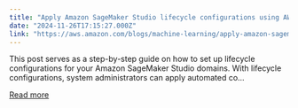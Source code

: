```yaml
---
title: "Apply Amazon SageMaker Studio lifecycle configurations using AWS CDK"
date: "2024-11-26T17:15:27.000Z"
link: "https://aws.amazon.com/blogs/machine-learning/apply-amazon-sagemaker-studio-lifecycle-configurations-using-aws-cdk/"
---
```


This post serves as a step-by-step guide on how to set up lifecycle configurations for your Amazon SageMaker Studio domains. With lifecycle configurations, system administrators can apply automated co...

[Read more](https://aws.amazon.com/blogs/machine-learning/apply-amazon-sagemaker-studio-lifecycle-configurations-using-aws-cdk/)
